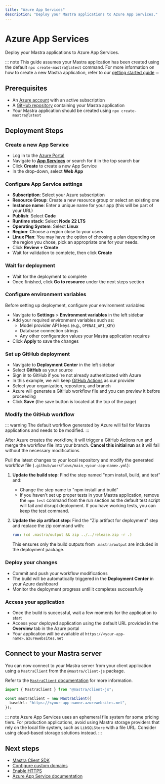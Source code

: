 ```yaml
---
title: "Azure App Services"
description: "Deploy your Mastra applications to Azure App Services."
---
```



# Azure App Services

Deploy your Mastra applications to Azure App Services.

::: note
This guide assumes your Mastra application has been created using the default
`npx create-mastra@latest` command.
For more information on how to create a new Mastra application,
refer to our [getting started guide](/getting-started/installation)
:::

## Prerequisites

- An [Azure account](https://azure.microsoft.com/) with an active subscription
- A [GitHub repository](https://github.com/) containing your Mastra application
- Your Mastra application should be created using `npx create-mastra@latest`

## Deployment Steps

<Steps>

### Create a new App Service

- Log in to the [Azure Portal](https://portal.azure.com)
- Navigate to **[App Services](https://docs.microsoft.com/en-us/azure/app-service/)** or search for it in the top search bar
- Click **Create** to create a new App Service
- In the drop-down, select **Web App**

### Configure App Service settings

- **Subscription**: Select your Azure subscription
- **Resource Group**: Create a new resource group or select an existing one
- **Instance name**: Enter a unique name for your app (this will be part of your URL)
- **Publish**: Select **Code**
- **Runtime stack**: Select **Node 22 LTS**
- **Operating System**: Select **Linux**
- **Region**: Choose a region close to your users
- **Linux Plan**: You may have the option of choosing a plan depending on the region you chose, pick an appropriate one for your needs.
- Click **Review + Create**
- Wait for validation to complete, then click **Create**

### Wait for deployment

- Wait for the deployment to complete
- Once finished, click **Go to resource** under the next steps section

### Configure environment variables

Before setting up deployment, configure your environment variables:

- Navigate to **Settings** > **Environment variables** in the left sidebar
- Add your required environment variables such as:
  - Model provider API keys (e.g., `OPENAI_API_KEY`)
  - Database connection strings
  - Any other configuration values your Mastra application requires
- Click **Apply** to save the changes

### Set up GitHub deployment

- Navigate to **Deployment Center** in the left sidebar
- Select **GitHub** as your source
- Sign in to GitHub if you're not already authenticated with Azure
- In this example, we will keep [GitHub Actions](https://docs.github.com/en/actions) as our provider
- Select your organization, repository, and branch
- Azure will generate a GitHub workflow file and you can preview it before proceeding
- Click **Save** (the save button is located at the top of the page)

### Modify the GitHub workflow

::: warning
The default workflow generated by Azure will fail for Mastra applications and needs to be modified.
:::

After Azure creates the workflow, it will trigger a GitHub Actions run and merge the workflow file into your branch. **Cancel this initial run** as it will fail without the necessary modifications.

Pull the latest changes to your local repository and modify the generated workflow file (`.github/workflows/main_<your-app-name>.yml`):

1. **Update the build step**: Find the step named "npm install, build, and test" and:
   - Change the step name to "npm install and build"
   - If you haven't set up proper tests in your Mastra application, remove the `npm test` command from the run section as the default test script will fail and disrupt deployment. If you have working tests, you can keep the test command.

2. **Update the zip artifact step**: Find the "Zip artifact for deployment" step and replace the zip command with:

   ```yaml
   run: (cd .mastra/output && zip ../../release.zip -r .)
   ```

   This ensures only the build outputs from `.mastra/output` are included in the deployment package.

### Deploy your changes

- Commit and push your workflow modifications
- The build will be automatically triggered in the **Deployment Center** in your Azure dashboard
- Monitor the deployment progress until it completes successfully

### Access your application

- Once the build is successful, wait a few moments for the application to start
- Access your deployed application using the default URL provided in the **Overview** tab in the Azure portal
- Your application will be available at `https://<your-app-name>.azurewebsites.net`

</Steps>

## Connect to your Mastra server

You can now connect to your Mastra server from your client application using a `MastraClient` from the `@mastra/client-js` package.

Refer to the [`MastraClient` documentation](/client-js/overview) for more information.

```typescript copy showLineNumbers
import { MastraClient } from "@mastra/client-js";

const mastraClient = new MastraClient({
  baseUrl: "https://<your-app-name>.azurewebsites.net",
});
```

::: note
Azure App Services uses an ephemeral file system for some pricing tiers.
For production applications, avoid using Mastra storage providers that rely on the local file system,
such as `LibSQLStore` with a file URL. Consider using cloud-based storage solutions instead.
:::

## Next steps

- [Mastra Client SDK](/client-js/overview)
- [Configure custom domains](https://docs.microsoft.com/en-us/azure/app-service/app-service-web-tutorial-custom-domain)
- [Enable HTTPS](https://docs.microsoft.com/en-us/azure/app-service/configure-ssl-bindings)
- [Azure App Service documentation](https://docs.microsoft.com/en-us/azure/app-service/)

